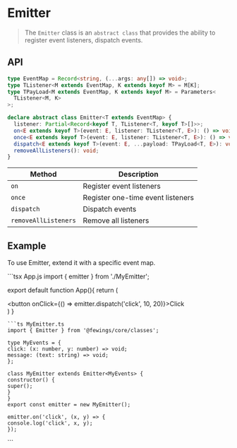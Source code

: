 
# Emitter

> The `Emitter` class is an `abstract class` that provides the ability to register event listeners, dispatch events.

## API

```ts
type EventMap = Record<string, (...args: any[]) => void>;
type TListener<M extends EventMap, K extends keyof M> = M[K];
type TPayLoad<M extends EventMap, K extends keyof M> = Parameters<
  TListener<M, K>
>;

declare abstract class Emitter<T extends EventMap> {
  listener: Partial<Record<keyof T, TListener<T, keyof T>[]>>;
  on<E extends keyof T>(event: E, listener: TListener<T, E>): () => void;
  once<E extends keyof T>(event: E, listener: TListener<T, E>): () => void;
  dispatch<E extends keyof T>(event: E, ...payload: TPayLoad<T, E>): void;
  removeAllListeners(): void;
}
```

| Method               | Description                       |
| -------------------- | --------------------------------- |
| `on`                 | Register event listeners          |
| `once`               | Register one-time event listeners |
| `dispatch`           | Dispatch events                   |
| `removeAllListeners` | Remove all listeners              |

## Example

To use Emitter, extend it with a specific event map.

<Sandpack>
```tsx App.js
import { emitter } from './MyEmitter';

export default function App(){
    return (
        <div>
            <button onClick={() => emitter.dispatch('click', 10, 20)}>Click</button>
        </div>
    )
}
```
```ts MyEmitter.ts
import { Emitter } from '@fewings/core/classes';

type MyEvents = {
click: (x: number, y: number) => void;
message: (text: string) => void;
};

class MyEmitter extends Emitter<MyEvents> {
constructor() {
super();
}
}
export const emitter = new MyEmitter();

emitter.on('click', (x, y) => {
console.log('click', x, y);
});

```
</Sandpack>
```
